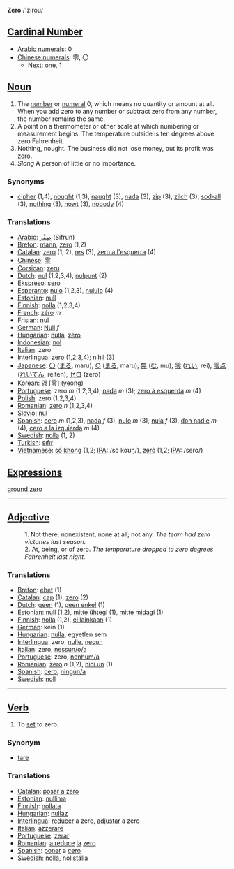 '''Zero''' /'zirou/

== [[Cardinal Number]] ==
*[[w:Arabic Numerals|Arabic numerals]]: 0
*[[w:Chinese numerals|Chinese numerals]]: 零, 〇
**Next: [[one]], 1

==[[Noun]]==

# The [[number]] or [[numeral]] 0, which means no quantity or amount at all. When you add zero to any number or subtract zero from any number, the number remains the same. 
#A point on a thermometer or other scale at which numbering or measurement begins. The temperature outside is ten degrees above zero Fahrenheit. 
# Nothing, nought. The business did not lose money, but its profit was zero.
# ''Slang'' A person of little or no importance.

===Synonyms===
*[[cipher]] (1,4), [[nought]] (1,3), [[naught]] (3), [[nada]] (3), [[zip]] (3), [[zilch]] (3), [[sod-all]] (3), [[nothing]] (3), [[nowt]] (3), [[nobody]] (4)

===Translations===
*[[Arabic]]: [[صِفْر]] (Sifrun)
*[[Breton]]: [[mann]], [[zero]] (1,2)
*[[Catalan]]: [[zero]] (1, 2), [[res]] (3), [[zero a l'esquerra]] (4)
*[[Chinese]]: [[零]]
*[[Corsican]]: [[zeru]]
*[[Dutch]]: [[nul]] (1,2,3,4), [[nulpunt]] (2)
*[[Ekspreso]]: [[sero]]
*[[Esperanto]]: [[nulo]] (1,2,3), [[nululo]] (4)
*[[Estonian]]: [[null]]
*[[Finnish]]: [[nolla]] (1,2,3,4)
*[[French]]: [[zéro]] ''m''
*[[Frisian]]: [[nul]]
*[[German]]: [[Null]] ''f''
*[[Hungarian]]: [[nulla]], [[zéró]]
*[[Indonesian]]: [[nol]]
*[[Italian]]: zero
*[[Interlingua]]: zero (1,2,3,4); [[nihil]] (3)
*[[Japanese]]: [[〇]] ([[まる]], maru), [[○]] ([[まる]], maru), [[無]] ([[む]], mu), [[零]] ([[れい]], rei), [[零点]] ([[れいてん]], reiten), [[ゼロ]] (zero)
*[[Korean]]: [[영]] [零] (yeong)
*[[Portuguese]]: zero ''m'' (1,2,3,4); [[nada]] ''m'' (3); [[zero à esquerda]] ''m'' (4)
*[[Polish]]: zero (1,2,3,4)
*[[Romanian]]: [[zero]] ''n'' (1,2,3,4)
*[[Slovio]]:  [[nul]]
*[[Spanish]]: [[cero]] ''m'' (1,2,3), [[nada]] ''f'' (3), [[nulo]] ''m'' (3), [[nula]] ''f'' (3), [[don nadie]] ''m'' (4), [[cero a la izquierda]] ''m'' (4)
*[[Swedish]]: [[nolla]] (1, 2)
*[[Turkish]]: [[sıfır]]
*[[Vietnamese]]: [[số không]] (1,2; [[International Phonetic Alphabet|IPA]]: /só koʊŋ/), [[zêrô]] (1,2; [[International Phonetic Alphabet|IPA]]: /sero/)

==[[Expressions]]==



[[ground zero]]

----

==[[Adjective]]==

:1. Not there; nonexistent, none at all; not any. ''The team had zero victories last season.''
:2. At, being, or of zero. ''The temperature dropped to zero degrees Fahrenheit last night.''
 
===Translations===
*[[Breton]]: [[ebet]] (1)
*[[Catalan]]: [[cap]] (1), [[zero]] (2)
*[[Dutch]]: [[geen]] (1), [[geen enkel]] (1)
*[[Estonian]]: [[null]] (1,2), [[mitte ühtegi]] (1), [[mitte midagi]] (1)
*[[Finnish]]: [[nolla]] (1,2), [[ei lainkaan]] (1)
*[[German]]: kein (1)  
*[[Hungarian]]: [[nulla]], egyetlen sem
*[[Interlingua]]: zero, [[nulle]], [[necun]]
*[[Italian]]: zero, [[nessun/o/a]]
*[[Portuguese]]: zero, [[nenhum/a]]
*[[Romanian]]: [[zero]] ''n'' (1,2), [[nici un]] (1)
*[[Spanish]]: [[cero]], [[ningún/a]]
*[[Swedish]]: [[noll]]

-----

==[[Verb]]==

# To [[set]] to zero.

===Synonym===
*[[tare]]

===Translations===

*[[Catalan]]: [[posar a zero]]
*[[Estonian]]: [[nullima]]
*[[Finnish]]: [[nollata]]
*[[Hungarian]]: [[nulláz]]
*[[Interlingua]]: [[reducer]] a zero, [[adjustar]] a zero
*[[Italian]]: [[azzerare]]
*[[Portuguese]]: [[zerar]]
*[[Romanian]]: [[a reduce]] [[la]] [[zero]]
*[[Spanish]]: [[poner]] a [[cero]]
*[[Swedish]]: [[nolla]], [[nollställa]]